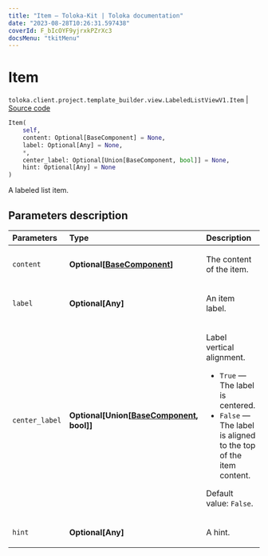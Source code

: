 ```yaml
---
title: "Item — Toloka-Kit | Toloka documentation"
date: "2023-08-28T10:26:31.597438"
coverId: F_bIcOYF9yjrxkPZrXc3
docsMenu: "tkitMenu"
---
```


# Item

`toloka.client.project.template_builder.view.LabeledListViewV1.Item` | [Source code](https://github.com/Toloka/toloka-kit/blob/v1.2.1/src/client/project/template_builder/view.py#L279)

```python
Item(
    self,
    content: Optional[BaseComponent] = None,
    label: Optional[Any] = None,
    *,
    center_label: Optional[Union[BaseComponent, bool]] = None,
    hint: Optional[Any] = None
)
```

A labeled list item.

## Parameters description

| Parameters | Type | Description |
| :----------| :----| :-----------|
`content`|**Optional\[[BaseComponent](/docs/toloka-kit/reference/toloka.client.project.template_builder.base.BaseComponent)\]**|<p>The content of the item.</p>
`label`|**Optional\[Any\]**|<p>An item label.</p>
`center_label`|**Optional\[Union\[[BaseComponent](/docs/toloka-kit/reference/toloka.client.project.template_builder.base.BaseComponent), bool\]\]**|<p>Label vertical alignment.</p> <ul> <li>`True` — The label is centered.</li> <li>`False` — The label is aligned to the top of the item content.</li> </ul> <p>Default value: `False`.</p>
`hint`|**Optional\[Any\]**|<p>A hint.</p>